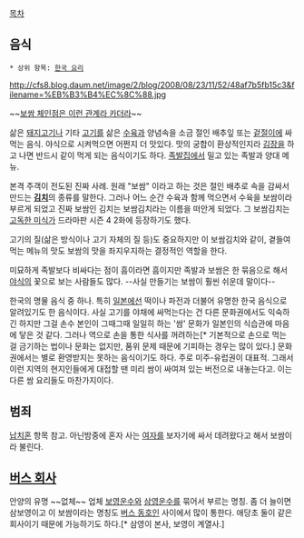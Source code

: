 [[목차]]

== 음식 ==
 * 상위 항목: [[한국 요리]]

http://cfs8.blog.daum.net/image/2/blog/2008/08/23/11/52/48af7b5fb15c3&filename=%EB%B3%B4%EC%8C%88.jpg

~~[http://www.essenti.net/xe/index.php?mid=BE&page=3&listStyle=list&document_srl=5786 보쌈 체인점은 이런 관계라 카더라]~~

삶은 [[돼지고기]]나 기타 [[고기]]를 삶은 [[수육]]과 양념속을 소금 절인 배추잎 또는 [[겉절이]]에 싸먹는 음식. 야식으로 시켜먹으면 어쩐지 더 맛있다. 맛의 궁합이 환상적인지라 [[김장]]을 하고 나면 반드시 같이 먹게 되는 음식이기도 하다. [[족발]]집에서 밀고 있는 족발과 양대 메뉴.

본격 주객이 전도된 진짜 사례. 원래 "보쌈" 이라고 하는 것은 절인 배추로 속을 감싸서 만드는 '''[[김치]]'''의 종류를 말한다. 그러나 어느 순간 수육과 함께 먹으면서 수육을 보쌈이라 부르게 되었고 진짜 보쌈인 김치는 보쌈김치라는 이름을 떠안게 되었다. 그 보쌈김치는 [[고독한 미식가]] 드라마판 시즌 4 2화에 등장하기도 했다.

고기의 질(삶은 방식이나 고기 자체의 질 등)도 중요하지만 이 보쌈김치와 같이, 곁들여 먹는 메뉴의 맛도 보쌈의 맛을 좌지우지하는 결정적인 역할을 한다.

미묘하게 족발보다 비싸다는 점이 흠이라면 흠이지만 족발과 보쌈은 한 묶음으로 해서 [[야식]]의 꽃으로 보는 사람들도 많다. --사실 만들기는 보쌈이 훨씬 쉬운데 말이다--

한국의 명물 음식 중 하나. 특히 [[일본]]에선 떡이나 파전과 더불어 유명한 한국 음식으로 알려있기도 한 음식이다. 사실 고기를 야채에 싸먹는다는 건 다른 문화권에서도 익숙하긴 하지만 그걸 손수 본인이 그때그때 일일히 하는 '쌈' 문화가 일본인의 식습관에 마음에 닿은 것 같다. 그러나 역으로 손을 통한 식사를 꺼려하는[* 기본적으로 손으로 먹는 걸 금기하는 법이나 문화는 없지만, 품위 문제 때문에 기피하는 경우는 많이 있다.] 문화권에서는 별로 환영받지는 못하는 음식이기도 하다. 주로 미주-유럽권이 대표적. 그래서 이런 지역의 현지인들에게 대접할 땐 미리 쌈이 싸여져 있는 버전으로 내놓는다고. 이는 다른 쌈 요리들도 마찬가지이다.

== 범죄 ==
[[납치혼]] 항목 참고. 아닌밤중에 혼자 사는 [[여자]]를 보자기에 싸서 데려왔다고 해서 보쌈이라 불린다.

== [[버스 회사]] ==
안양의 유명 ~~없체~~ 업체 [[보영운수]]와 [[삼영운수]]를 묶어서 부르는 명칭. 좀 더 늘이면 삼보영이고 이 보쌈이라는 명칭도 [[버스 동호인]] 사이에서 많이 통한다. 애당초 둘이 같은 회사이기 때문에 가능하기도 하다.[* 삼영이 본사, 보영이 계열사.]
